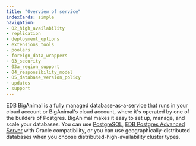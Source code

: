```yaml
---
title: "Overview of service"
indexCards: simple
navigation:
- 02_high_availability
- replication
- deployment_options
- extensions_tools
- poolers
- foreign_data_wrappers
- 03_security
- 03a_region_support
- 04_responsibility_model
- 05_database_version_policy
- updates
- support
---
```


<div id="requirements_overview" class="registered_link"></div>

EDB BigAnimal is a fully managed database-as-a-service that runs in your cloud account or BigAnimal's cloud account, where it's operated by one of the builders of Postgres. BigAnimal makes it easy to set up, manage, and scale your databases. You can use [PostgreSQL](https://www.enterprisedb.com/docs/supported-open-source/postgresql/), [EDB Postgres Advanced Server](/epas/latest/) with Oracle compatibility, or you can use geographically-distributed databases when you choose distributed-high-availability cluster types. 
